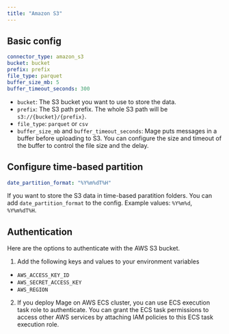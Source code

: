 ```yaml
---
title: "Amazon S3"
---
```


## Basic config

```yaml
connector_type: amazon_s3
bucket: bucket
prefix: prefix
file_type: parquet
buffer_size_mb: 5
buffer_timeout_seconds: 300
```

* `bucket`: The S3 bucket you want to use to store the data.
* `prefix`: The S3 path prefix. The whole S3 path will be `s3://{bucket}/{prefix}`.
* `file_type`: `parquet` or `csv`
* `buffer_size_mb` and `buffer_timeout_seconds`: Mage puts messages in a buffer before uploading to S3.
  You can configure the size and timeout of the buffer to control the file size and the delay.

## Configure time-based partition

```yaml
date_partition_format: "%Y%m%dT%H"

```

If you want to store the S3 data in time-based paratition folders. You can add `date_partition_format`
to the config. Example values: `%Y%m%d`, `%Y%m%dT%H`.


## Authentication
Here are the options to authenticate with the AWS S3 bucket.
1. Add the following keys and values to your environment variables
  * `AWS_ACCESS_KEY_ID`
  * `AWS_SECRET_ACCESS_KEY`
  * `AWS_REGION`
2. If you deploy Mage on AWS ECS cluster, you can use ECS execution task role to authenticate.
   You can grant the ECS task permissions to access other AWS services by attaching IAM policies
   to this ECS task execution role.
